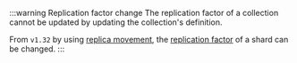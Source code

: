 :::warning Replication factor change
The replication factor of a collection cannot be updated by updating the collection's definition. 

From `v1.32` by using [replica movement](/deploy/configuration/replica-movement), the [replication factor](/weaviate/config-refs/schema/index.md#replicationconfig) of a shard can be changed.
:::
